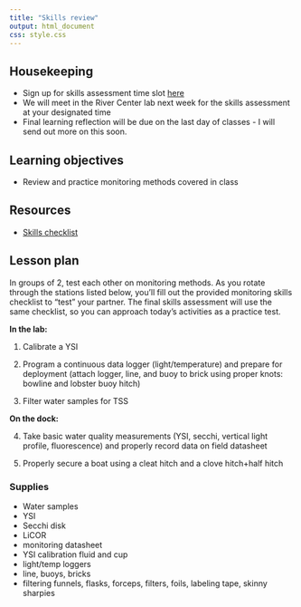 ```yaml
---
title: "Skills review"
output: html_document
css: style.css
---
```


## Housekeeping

* Sign up for skills assessment time slot [here](https://docs.google.com/spreadsheets/d/1DQZy_el1P3STTJAK_oDW0vItPTuICWyn_ZPAt6kokbE/edit?gid=0#gid=0)
* We will meet in the River Center lab next week for the skills assessment at your designated time 
* Final learning reflection will be due on the last day of classes - I will send out more on this soon.

## Learning objectives

* Review and practice monitoring methods covered in class

## Resources

* [Skills checklist](https://smr-monitoring.github.io/MRNE395-2024FA/skills-checklist.html)

## Lesson plan

In groups of 2, test each other on monitoring methods. As you rotate through the stations listed below, you'll fill out the provided monitoring skills checklist to "test" your partner. The final skills assessment will use the same checklist, so you can approach today's activities as a practice test. 

**In the lab:** 

1.  Calibrate a YSI

2.  Program a continuous data logger (light/temperature) and prepare for deployment (attach logger, line, and buoy to brick using proper knots: bowline and lobster buoy hitch)

3. Filter water samples for TSS

**On the dock:**

4. Take basic water quality measurements (YSI, secchi, vertical light profile, fluorescence) and properly record data on field datasheet

5. Properly secure a boat using a cleat hitch and a clove hitch+half hitch

### Supplies

* Water samples
* YSI
* Secchi disk
* LiCOR
* monitoring datasheet
* YSI calibration fluid and cup
* light/temp loggers
* line, buoys, bricks
* filtering funnels, flasks, forceps, filters, foils, labeling tape, skinny sharpies
